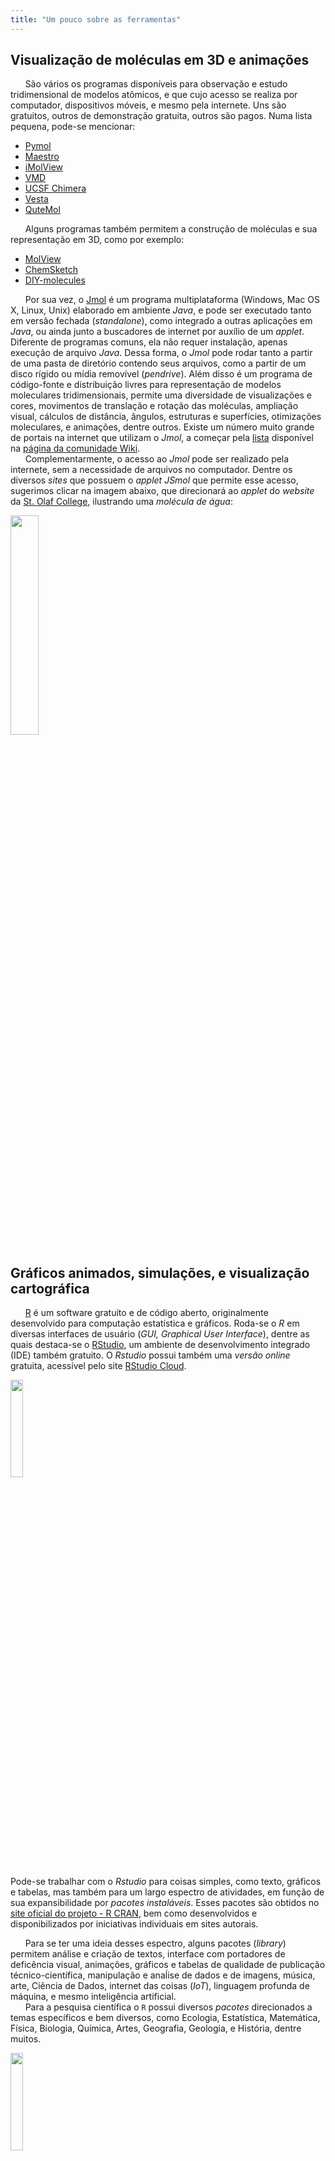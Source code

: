 ```yaml
---
title: "Um pouco sobre as ferramentas"
---
```


## Visualização de moléculas em 3D e animações

|       São vários os programas disponíveis para observação e estudo tridimensional de modelos atômicos, e que cujo acesso se realiza por computador, dispositivos móveis, e mesmo pela internete. Uns são gratuitos, outros de demonstração gratuita, outros são pagos. Numa lista pequena, pode-se mencionar:

-   [Pymol](https://pymol.org/2/)
-   [Maestro](https://www.schrodinger.com/products/maestro)
-   [iMolView](https://www.molsoft.com/iMolview.html)
-   [VMD](https://www.ks.uiuc.edu/Development/Download/download.cgi?PackageName=VMD)
-   [UCSF Chimera](https://www.cgl.ucsf.edu/chimera/)
-   [Vesta](https://jp-minerals.org/vesta/en/)
-   [QuteMol](https://qutemol.sourceforge.net/)

|       Alguns programas também permitem a construção de moléculas e sua representação em 3D, como por exemplo:

-   [MolView](https://molview.org/)
-   [ChemSketch](https://www.acdlabs.com/resources/free-chemistry-software-apps/chemsketch-freeware/)
-   [DIY-molecules](https://biomodel.uah.es/en/DIY/JSME/draw.en.htm)

|       Por sua vez, o [Jmol](http://jmol.sourceforge.net/) é um programa multiplataforma (Windows, Mac OS X, Linux, Unix) elaborado em ambiente *Java*, e pode ser executado tanto em versão fechada (*standalone*), como integrado a outras aplicações em *Java*, ou ainda junto a buscadores de internet por auxílio de um *applet*. Diferente de programas comuns, ela não requer instalação, apenas execução de arquivo *Java*. Dessa forma, o *Jmol* pode rodar tanto a partir de uma pasta de diretório contendo seus arquivos, como a partir de um disco rígido ou mídia removível (*pendrive*). Além disso é um programa de código-fonte e distribuição livres para representação de modelos moleculares tridimensionais, permite uma diversidade de visualizações e cores, movimentos de translação e rotação das moléculas, ampliação visual, cálculos de distância, ângulos, estruturas e superfícies, otimizações moleculares, e animações, dentre outros. Existe um número muito grande de portais na internet que utilizam o *Jmol*, a começar pela [lista](http://wiki.jmol.org/index.php/Websites_Using_Jmol:_A-L) disponível na [página da comunidade Wiki](http://wiki.jmol.org/index.php/Main_Page).

|       Complementarmente, o acesso ao *Jmol* pode ser realizado pela internete, sem a necessidade de arquivos no computador. Dentre os diversos *sites* que possuem o *applet JSmol* que permite esse acesso, sugerimos clicar na imagem abaixo, que direcionará ao *applet* do *website* da [St. Olaf College](https://chemapps.stolaf.edu/jmol/jmol.php?), ilustrando uma *molécula de água*:

[![](jsmol.png){width="30%"}](https://chemapps.stolaf.edu/jmol/jmol.php?model=water) <!-- &script=Console -->

## Gráficos animados, simulações, e visualização cartográfica

|       [R](https://cran.r-project.org/) é um software gratuito e de código aberto, originalmente desenvolvido para computação estatística e gráficos. Roda-se o *R* em diversas interfaces de usuário (*GUI, Graphical User Interface*), dentre as quais destaca-se o [RStudio](https://www.rstudio.com/), um ambiente de desenvolvimento integrado (IDE) também gratuito. O *Rstudio* possui também uma *versão online* gratuita, acessível pelo site [RStudio Cloud](https://rstudio.cloud/).

[![](rLogo.jpeg){width="20%"}](https://cran.r-project.org/)

Pode-se trabalhar com o *Rstudio* para coisas simples, como texto, gráficos e tabelas, mas também para um largo espectro de atividades, em função de sua expansibilidade por *pacotes instaláveis*. Esses pacotes são obtidos no [site oficial do projeto - R CRAN](https://cran.r-project.org), bem como desenvolvidos e disponibilizados por iniciativas individuais em sites autorais.

|       Para se ter uma ideia desses espectro, alguns pacotes (*library*) permitem análise e criação de textos, interface com portadores de deficência visual, animações, gráficos e tabelas de qualidade de publicação técnico-científica, manipulação e anaĺise de dados e de imagens, música, arte, Ciência de Dados, internet das coisas (*IoT*), linguagem profunda de máquina, e mesmo inteligência artificial.

|       Para a pesquisa científica o `R` possui diversos *pacotes* direcionados a temas específicos e bem diversos, como Ecologia, Estatística, Matemática, Física, Biologia, Química, Artes, Geografia, Geologia, e História, dentre muitos.

[![](RStudioLogo.png){width="20%"}](https://rstudio.cloud/)

|       Entre os [diversos pacotes oficiais](https://cran.r-project.org/web/packages/available_packages_by_name.html) (na verdade, mais de 20 mil!), existem alguns que permitem a elaboração de objetos didáticos nos moldes do subtítulo retro. Esses pacotes são os listados abaixo, e serão ilustrados com conteúdos do ensino médio constantes do [Material de Apoio Pedagógico para Aprendizagens de Minas Gerais - Mapa](https://seliga.educacao.mg.gov.br/cardenos-mapa), bem como livros didáticos para Matemática, Física, Química e Biologia do nível educacional.

-   `basic` - criação de gráficos básicos
-   `ggplot2` - gráficos mais elaborados e muito bonitos
-   `animation.plots` - animação de gráficos
-   `manipulate` - simulação gráfica de equações
-   `gganimate` - animação de gráficos do pacote `ggplot2`
-   `plotly`- gráficos interativos
-   `leaflet` - interatividade cartográfica (mapas)
